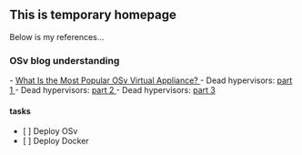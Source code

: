 == This is temporary homepage ==
Below is my references...

=== OSv blog understanding ===
- [[ http://osv.io/blog/blog/2014/07/01/s3stat/ | What Is the Most Popular OSv Virtual Appliance? ]]
- Dead hypervisors: [[ http://osv.io/blog/blog/2014/06/19/containers-hypervisors-part-1/ | part 1 ]]
- Dead hypervisors: [[ http://osv.io/blog/blog/2014/06/19/containers-hypervisors-part-2/ | part 2 ]]
- Dead hypervisors: [[ http://osv.io/blog/blog/2014/06/23/containers-hypervisors-part-3/ | part 3 ]]

==== tasks ====
* [ ] Deploy OSv
* [ ] Deploy Docker
